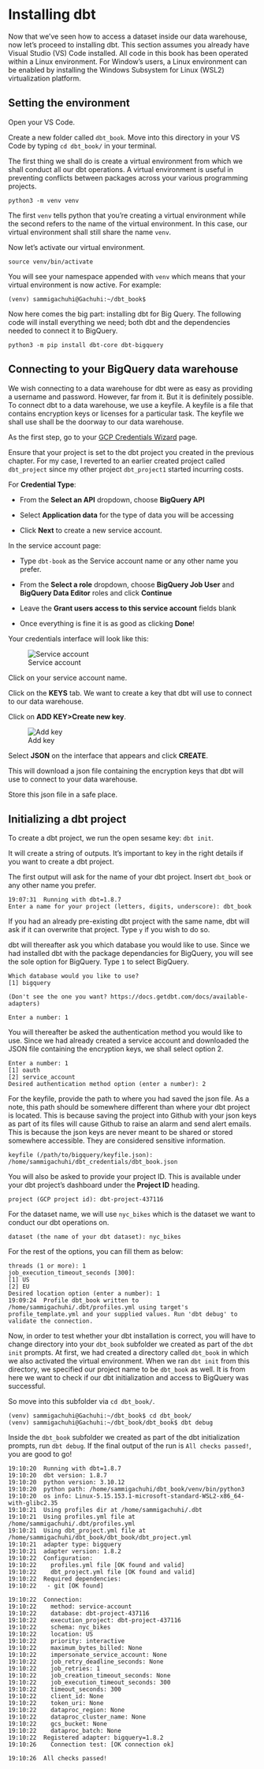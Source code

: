# Installing dbt

Now that we've seen how to access a dataset inside our data warehouse, now let's proceed to installing dbt. This section assumes you already have Visual Studio (VS) Code installed. All code in this book has been operated within a Linux environment. For Window's users, a Linux environment can be enabled by installing the Windows Subsystem for Linux (WSL2) virtualization platform. 

## Setting the environment

Open your VS Code. 

Create a new folder called `dbt_book`. Move into this directory in your VS Code by typing `cd dbt_book/` in your terminal.

The first thing we shall do is create a virtual environment from which we shall conduct all our dbt operations. A virtual environment is useful in preventing conflicts between packages across your various programming projects. 

```
python3 -m venv venv
```

The first `venv` tells python that you're creating a virtual environment while the second refers to the name of the virtual environment. In this case, our virtual environment shall still share the name `venv`. 

Now let's activate our virtual environment.

```
source venv/bin/activate

```

You will see your namespace appended with `venv` which means that your virtual environment is now active. For example:

```
(venv) sammigachuhi@Gachuhi:~/dbt_book$ 
```

Now here comes the big part: installing dbt for Big Query. The following code will install everything we need; both dbt and the dependencies needed to connect it to BigQuery.

```
python3 -m pip install dbt-core dbt-bigquery

```

## Connecting to your BigQuery data warehouse

We wish connecting to a data warehouse for dbt were as easy as providing a username and password. However, far from it. But it is definitely possible. To connect dbt to a data warehouse, we use a keyfile. A keyfile is a file that contains encryption keys or licenses for a particular task. The keyfile we shall use shall be the doorway to our data warehouse. 


As the first step, go to your [GCP Credentials Wizard](https://console.cloud.google.com/apis/credentials/wizard) page. 

Ensure that your project is set to the dbt project you created in the previous chapter. For my case, I reverted to an earlier created project called `dbt_project` since my other project `dbt_project1` started incurring costs. 

For **Credential Type**:

* From the **Select an API** dropdown, choose **BigQuery API**

* Select **Application data** for the type of data you will be accessing

* Click **Next** to create a new service account.

In the service account page:

* Type `dbt-book` as the Service account name or any other name you prefer.

* From the **Select a role** dropdown, choose **BigQuery Job User** and **BigQuery Data Editor** roles and click **Continue**

* Leave the **Grant users access to this service account** fields blank

* Once everything is fine it is as good as clicking **Done**!

Your credentials interface will look like this:

![Service account](./images/service-account.png)


Click on your service account name. 


Click on the **KEYS** tab. We want to create a key that dbt will use to connect to our data warehouse. 

Click on **ADD KEY>Create new key**. 

![Add key](./images/add-key.png)


Select **JSON** on the interface that appears and click **CREATE**. 

This will download a json file containing the encryption keys that dbt will use to connect to your data warehouse. 

Store this json file in a safe place. 


## Initializing a dbt project

To create a dbt project, we run the open sesame key: `dbt init`.

It will create a string of outputs. It's important to key in the right details if you want to create a dbt project. 

The first output will ask for the name of your dbt project. Insert `dbt_book` or any other name you prefer. 

```
19:07:31  Running with dbt=1.8.7
Enter a name for your project (letters, digits, underscore): dbt_book
```

If you had an already pre-existing dbt project with the same name, dbt will ask if it can overwrite that project. Type `y` if you wish to do so. 

dbt will thereafter ask you which database you would like to use. Since we had installed dbt with the package dependancies for BigQuery, you will see the sole option for BigQuery. Type `1` to select BigQuery.

```
Which database would you like to use?
[1] bigquery

(Don't see the one you want? https://docs.getdbt.com/docs/available-adapters)

Enter a number: 1
```

You will thereafter be asked the authentication method you would like to use. Since we had already created a service account and downloaded the JSON file containing the encryption keys, we shall select option 2.

```
Enter a number: 1
[1] oauth
[2] service_account
Desired authentication method option (enter a number): 2
```

For the keyfile, provide the path to where you had saved the json file. As a note, this path should be somewhere different than where your dbt project is located. This is because saving the project into Github with your json keys as part of its files will cause Github to raise an alarm and send alert emails. This is because the json keys are never meant to be shared or stored somewhere accessible. They are considered sensitive information.

```
keyfile (/path/to/bigquery/keyfile.json): /home/sammigachuhi/dbt_credentials/dbt_book.json
```

You will also be asked to provide your project ID. This is available under your dbt project's dashboard under the **Project ID** heading.

```
project (GCP project id): dbt-project-437116
```

For the dataset name, we will use `nyc_bikes` which is the dataset we want to conduct our dbt operations on.

```
dataset (the name of your dbt dataset): nyc_bikes
```

For the rest of the options, you can fill them as below:

```
threads (1 or more): 1
job_execution_timeout_seconds [300]: 
[1] US
[2] EU
Desired location option (enter a number): 1
19:09:24  Profile dbt_book written to /home/sammigachuhi/.dbt/profiles.yml using target's profile_template.yml and your supplied values. Run 'dbt debug' to validate the connection.
```

Now, in order to test whether your dbt installation is correct, you will have to change directory into your `dbt_book` subfolder we created as part of the `dbt init` prompts. At first, we had created a directory called `dbt_book` in which we also activated the virtual environment. When we ran `dbt init` from this directory, we specified our project name to be `dbt_book` as well. It is from here we want to check if our dbt initialization and access to BigQuery was successful.

So move into this subfolder via `cd dbt_book/`.

```
(venv) sammigachuhi@Gachuhi:~/dbt_book$ cd dbt_book/
(venv) sammigachuhi@Gachuhi:~/dbt_book/dbt_book$ dbt debug
```
Inside the `dbt_book` subfolder we created as part of the dbt initialization prompts, run `dbt debug`. If the final output of the run is `All checks passed!`, you are good to go!

```
19:10:20  Running with dbt=1.8.7
19:10:20  dbt version: 1.8.7
19:10:20  python version: 3.10.12
19:10:20  python path: /home/sammigachuhi/dbt_book/venv/bin/python3
19:10:20  os info: Linux-5.15.153.1-microsoft-standard-WSL2-x86_64-with-glibc2.35
19:10:21  Using profiles dir at /home/sammigachuhi/.dbt
19:10:21  Using profiles.yml file at /home/sammigachuhi/.dbt/profiles.yml
19:10:21  Using dbt_project.yml file at /home/sammigachuhi/dbt_book/dbt_book/dbt_project.yml
19:10:21  adapter type: bigquery
19:10:21  adapter version: 1.8.2
19:10:22  Configuration:
19:10:22    profiles.yml file [OK found and valid]
19:10:22    dbt_project.yml file [OK found and valid]
19:10:22  Required dependencies:
19:10:22   - git [OK found]

19:10:22  Connection:
19:10:22    method: service-account
19:10:22    database: dbt-project-437116
19:10:22    execution_project: dbt-project-437116
19:10:22    schema: nyc_bikes
19:10:22    location: US
19:10:22    priority: interactive
19:10:22    maximum_bytes_billed: None
19:10:22    impersonate_service_account: None
19:10:22    job_retry_deadline_seconds: None
19:10:22    job_retries: 1
19:10:22    job_creation_timeout_seconds: None
19:10:22    job_execution_timeout_seconds: 300
19:10:22    timeout_seconds: 300
19:10:22    client_id: None
19:10:22    token_uri: None
19:10:22    dataproc_region: None
19:10:22    dataproc_cluster_name: None
19:10:22    gcs_bucket: None
19:10:22    dataproc_batch: None
19:10:22  Registered adapter: bigquery=1.8.2
19:10:26    Connection test: [OK connection ok]

19:10:26  All checks passed!


```





